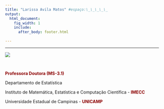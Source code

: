 ```yaml
---
title: "Larissa Avila Matos" #espaço:\_\_\_\_\_ 
output:
  html_document:
    fig_width: 1
    include:
      after_body: footer.html    
    
---
```


<hr class="new1"></hr>

<div class="column-left">
![](imagens/foto2.png)

</div>
<div class="column-right">

</br>

<span style="color:darkred"> **Professora Doutora (MS-3.1)** </span>

Departamento de Estatística

Instituto de Matemática, Estatística e Computação Científica - <span style="color:darkred"> **IMECC** </span>

Universidade Estadual de Campinas - <span style="color:darkred"> **UNICAMP** </span>

</br>

</div>

<div class="column">

</br>

<p class="outset"></p>

